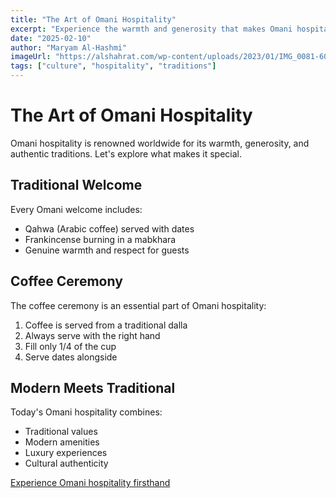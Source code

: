 ```yaml
---
title: "The Art of Omani Hospitality"
excerpt: "Experience the warmth and generosity that makes Omani hospitality world-famous."
date: "2025-02-10"
author: "Maryam Al-Hashmi"
imageUrl: "https://alshahrat.com/wp-content/uploads/2023/01/IMG_0081-600x400.jpg"
tags: ["culture", "hospitality", "traditions"]
---
```


# The Art of Omani Hospitality

Omani hospitality is renowned worldwide for its warmth, generosity, and authentic traditions. Let's explore what makes it special.

## Traditional Welcome

Every Omani welcome includes:

- Qahwa (Arabic coffee) served with dates
- Frankincense burning in a mabkhara
- Genuine warmth and respect for guests

## Coffee Ceremony

The coffee ceremony is an essential part of Omani hospitality:

1. Coffee is served from a traditional dalla
2. Always serve with the right hand
3. Fill only 1/4 of the cup
4. Serve dates alongside



## Modern Meets Traditional

Today's Omani hospitality combines:

- Traditional values
- Modern amenities
- Luxury experiences
- Cultural authenticity

[Experience Omani hospitality firsthand](/)